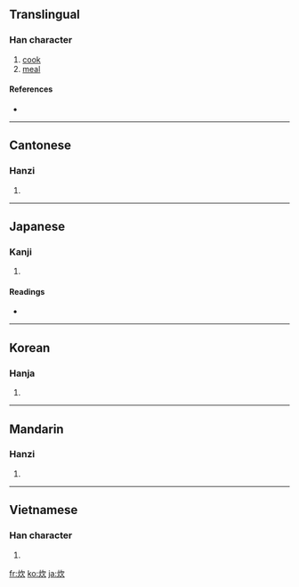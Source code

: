 ==Translingual==

===Han character===
{{Han char|rn=86|rad=火|as=04|sn=8|four=9788<sub>2</sub>|canj=火弓人 (FNO)|ids=⿰[[火]][[欠]]}}

# [[cook]]
# [[meal]]

====References====
* {{Han ref|kx=0667.070|dkj=18904|dj=1076.160|hdz=32192.140|uh=708A|ud=28810|bh=AAA4|bd=43684}}

----

==Cantonese==

===Hanzi===
{{yue-hanzi|jyut=|y=cheui1}}

# {{defn|Cantonese}}

----

==Japanese==

===Kanji===
{{ja-kanji|grade=c|rs=火04}}

# {{defn|Japanese}}

====Readings====
* {{ja-readings|on=[[すい]] (sui)|kun=[[たく]] (taku), [[かしぐ]] (kashigu)}}

----

==Korean==

===Hanja===
{{ko-hanja|hangeul=취|eumhun=|rv=chwi|mr=ch'wi|y=chwi}}

# {{defn|Korean}}

----

==Mandarin==

===Hanzi===
{{cmn-hanzi|pin=[[chuī]] ([[chui1]]), [[tán]] ([[tan2]]), [[yàn]] ([[yan4]])|wg=ch'ui<sup>1</sup>, t'an<sup>2</sup>, yen<sup>4</sup>}}

# {{defn|Mandarin}}

----

==Vietnamese==

===Han character===
{{vi-hantu|tròn}}

# {{defn|Vietnamese}}

[[fr:炊]]
[[ko:炊]]
[[ja:炊]]